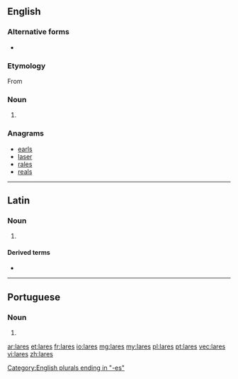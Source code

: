 {{also|Lares|läres}}
==English==

===Alternative forms===
* {{l|en|lars}}

===Etymology===
From {{etyl|la|en}} {{term|lares|lang=la}}

===Noun===
{{head|en|plural}}

# {{plural of|lar|lang=en|nocat=1}}

===Anagrams===
* [[earls#English|earls]]
* [[laser#English|laser]]
* [[rales#English|rales]]
* [[reals#English|reals]]

[[Category:English plurals ending in "-es"]]

----

==Latin==

===Noun===
{{head|la|noun form}}

# {{inflection of|lar||nom|p|lang=la}}

====Derived terms====
* {{l|la|Lares}}

----

==Portuguese==

===Noun===
{{pt-noun-form|m}}

# {{plural of|lar|lang=pt|nocat=1}}

[[ar:lares]]
[[et:lares]]
[[fr:lares]]
[[io:lares]]
[[mg:lares]]
[[my:lares]]
[[pl:lares]]
[[pt:lares]]
[[vec:lares]]
[[vi:lares]]
[[zh:lares]]